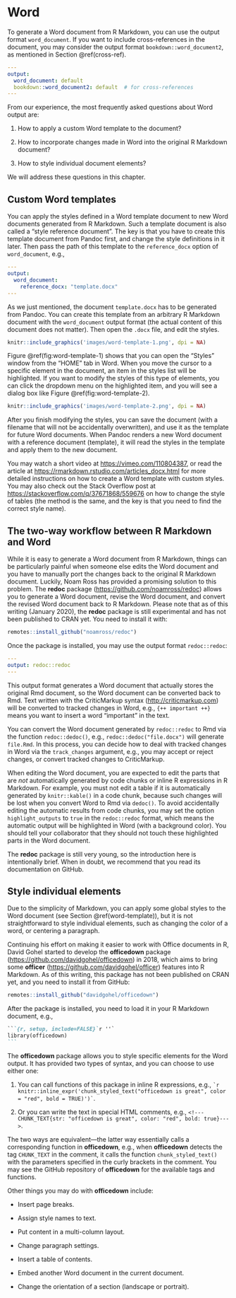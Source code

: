 # Word

To generate a Word document from R Markdown, you can use the output format `word_document`. If you want to include cross-references in the document, you may consider the output format `bookdown::word_document2`, as mentioned in Section \@ref(cross-ref).

``` .yaml
---
output:
  word_document: default
  bookdown::word_document2: default  # for cross-references
---
```

From our experience, the most frequently asked questions about Word output are:

1.  How to apply a custom Word template to the document?

2.  How to incorporate changes made in Word into the original R Markdown document?

3.  How to style individual document elements?

We will address these questions in this chapter.

## Custom Word templates {#word-template}

You can apply the styles defined in a Word template document to new Word documents generated from R Markdown. Such a template document is also called a "style reference document". The key is that you have to create this template document from Pandoc first, and change the style definitions in it later. Then pass the path of this template to the `reference_docx` option of `word_document`, e.g.,

``` .yaml
---
output:
  word_document:
    reference_docx: "template.docx"
---
```

As we just mentioned, the document `template.docx` has to be generated from Pandoc. You can create this template from an arbitrary R Markdown document with the `word_document` output format (the actual content of this document does not matter). Then open the `.docx` file, and edit the styles.

```r
knitr::include_graphics('images/word-template-1.png', dpi = NA)
```

Figure \@ref(fig:word-template-1) shows that you can open the "Styles" window from the "HOME" tab in Word. When you move the cursor to a specific element in the document, an item in the styles list will be highlighted. If you want to modify the styles of this type of elements, you can click the dropdown menu on the highlighted item, and you will see a dialog box like Figure \@ref(fig:word-template-2).

```r
knitr::include_graphics('images/word-template-2.png', dpi = NA)
```

After you finish modifying the styles, you can save the document (with a filename that will not be accidentally overwritten), and use it as the template for future Word documents. When Pandoc renders a new Word document with a reference document (template), it will read the styles in the template and apply them to the new document.

You may watch a short video at <https://vimeo.com/110804387>, or read the article at <https://rmarkdown.rstudio.com/articles_docx.html> for more detailed instructions on how to create a Word template with custom styles. You may also check out the Stack Overflow post at <https://stackoverflow.com/q/37671868/559676> on how to change the style of tables (the method is the same, and the key is that you need to find the correct style name).

## The two-way workflow between R Markdown and Word {#word-redoc}

While it is easy to generate a Word document from R Markdown, things can be particularly painful when someone else edits the Word document and you have to manually port the changes back to the original R Markdown document. Luckily, Noam Ross has provided a promising solution to this problem. The **redoc** package (<https://github.com/noamross/redoc>) allows you to generate a Word document, revise the Word document, and convert the revised Word document back to R Markdown. Please note that as of this writing (January 2020), the **redoc** package is still experimental and has not been published to CRAN yet. You need to install it with:

``` .r
remotes::install_github("noamross/redoc")
```

Once the package is installed, you may use the output format `redoc::redoc`:

``` .yaml
---
output: redoc::redoc
---
```

This output format generates a Word document that actually stores the original Rmd document, so the Word document can be converted back to Rmd. Text written with the CriticMarkup syntax (<http://criticmarkup.com>) will be converted to tracked changes in Word, e.g., `{++ important ++}` means you want to insert a word "important" in the text.

You can convert the Word document generated by `redoc::redoc` to Rmd via the function `redoc::dedoc()`, e.g., `redoc::dedoc("file.docx")` will generate `file.Rmd`. In this process, you can decide how to deal with tracked changes in Word via the `track_changes` argument, e.g., you may accept or reject changes, or convert tracked changes to CriticMarkup.

When editing the Word document, you are expected to edit the parts that are *not* automatically generated by code chunks or inline R expressions in R Markdown. For example, you must not edit a table if it is automatically generated by `knitr::kable()` in a code chunk, because such changes will be lost when you convert Word to Rmd via `dedoc()`. To avoid accidentally editing the automatic results from code chunks, you may set the option `highlight_outputs` to `true` in the `redoc::redoc` format, which means the automatic output will be highlighted in Word (with a background color). You should tell your collaborator that they should not touch these highlighted parts in the Word document.

The **redoc** package is still very young, so the introduction here is intentionally brief. When in doubt, we recommend that you read its documentation on GitHub.

## Style individual elements {#word-officedown}

Due to the simplicity of Markdown, you can apply some global styles to the Word document (see Section \@ref(word-template)), but it is not straightforward to style individual elements, such as changing the color of a word, or centering a paragraph.

Continuing his effort on making it easier to work with Office documents in R, David Gohel started to develop the **officedown** package (<https://github.com/davidgohel/officedown>) in 2018, which aims to bring some **officer** (<https://github.com/davidgohel/officer>) features into R Markdown. As of this writing, this package has not been published on CRAN yet, and you need to install it from GitHub:

``` .r
remotes::install_github("davidgohel/officedown")
```

After the package is installed, you need to load it in your R Markdown document, e.g.,

```` .md
```{r, setup, include=FALSE}`r ''`
library(officedown)
```
````

The **officedown** package allows you to style specific elements for the Word output. It has provided two types of syntax, and you can choose to use either one:

1.  You can call functions of this package in inline R expressions, e.g., `` `r knitr::inline_expr('chunk_styled_text("officedown is great", color = "red", bold = TRUE)')` ``.

2.  Or you can write the text in special HTML comments, e.g., `<!---CHUNK_TEXT{str: "officedown is great", color: "red", bold: true}--->`.

The two ways are equivalent---the latter way essentially calls a corresponding function in **officedown**, e.g., when **officedown** detects the tag `CHUNK_TEXT` in the comment, it calls the function `chunk_styled_text()` with the parameters specified in the curly brackets in the comment. You may see the GitHub repository of **officedown** for the available tags and functions.

Other things you may do with **officedown** include:

-   Insert page breaks.

-   Assign style names to text.

-   Put content in a multi-column layout.

-   Change paragraph settings.

-   Insert a table of contents.

-   Embed another Word document in the current document.

-   Change the orientation of a section (landscape or portrait).
